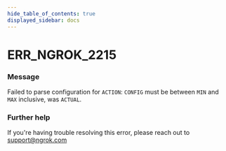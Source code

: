```yaml
---
hide_table_of_contents: true
displayed_sidebar: docs
---
```



# ERR_NGROK_2215

### Message

Failed to parse configuration for `ACTION`: `CONFIG` must be between `MIN` and `MAX` inclusive, was `ACTUAL`.

<ErrorDetails error="err_ngrok_2215" />

### Further help

If you're having trouble resolving this error, please reach out to [support@ngrok.com](mailto:support@ngrok.com?subject=Help%20with%20ERR_NGROK_2215)

